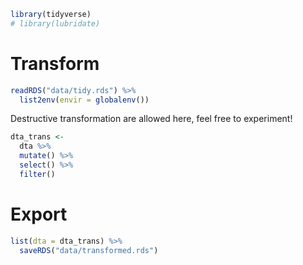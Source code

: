 ```r
library(tidyverse)
# library(lubridate)
```

# Transform

```r
readRDS("data/tidy.rds") %>%
  list2env(envir = globalenv())
```

Destructive transformation are allowed here, feel free to experiment!

```r
dta_trans <-
  dta %>%
  mutate() %>%
  select() %>%
  filter()
```

# Export

```r
list(dta = dta_trans) %>%
  saveRDS("data/transformed.rds")
```


